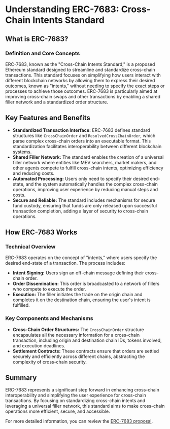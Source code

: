 # Understanding ERC-7683: Cross-Chain Intents Standard

## What is ERC-7683?

### Definition and Core Concepts
ERC-7683, known as the "Cross-Chain Intents Standard," is a proposed Ethereum standard designed to streamline and standardize cross-chain transactions. This standard focuses on simplifying how users interact with different blockchain networks by allowing them to express their desired outcomes, known as "intents," without needing to specify the exact steps or processes to achieve those outcomes. ERC-7683 is particularly aimed at improving cross-chain swaps and other transactions by enabling a shared filler network and a standardized order structure.

## Key Features and Benefits

- **Standardized Transaction Interface:** ERC-7683 defines standard structures like `CrossChainOrder` and `ResolvedCrossChainOrder`, which parse complex cross-chain orders into an executable format. This standardization facilitates interoperability between different blockchain systems.
- **Shared Filler Network:** The standard enables the creation of a universal filler network where entities like MEV searchers, market makers, and other agents compete to fulfill cross-chain intents, optimizing efficiency and reducing costs.
- **Automated Processing:** Users only need to specify their desired end-state, and the system automatically handles the complex cross-chain operations, improving user experience by reducing manual steps and costs.
- **Secure and Reliable:** The standard includes mechanisms for secure fund custody, ensuring that funds are only released upon successful transaction completion, adding a layer of security to cross-chain operations.

## How ERC-7683 Works

### Technical Overview
ERC-7683 operates on the concept of "intents," where users specify the desired end-state of a transaction. The process includes:

- **Intent Signing:** Users sign an off-chain message defining their cross-chain order.
- **Order Dissemination:** This order is broadcasted to a network of fillers who compete to execute the order.
- **Execution:** The filler initiates the trade on the origin chain and completes it on the destination chain, ensuring the user's intent is fulfilled.

### Key Components and Mechanisms

- **Cross-Chain Order Structures:** The `CrossChainOrder` structure encapsulates all the necessary information for a cross-chain transaction, including origin and destination chain IDs, tokens involved, and execution deadlines.
- **Settlement Contracts:** These contracts ensure that orders are settled securely and efficiently across different chains, abstracting the complexity of cross-chain security.

## Summary
ERC-7683 represents a significant step forward in enhancing cross-chain interoperability and simplifying the user experience for cross-chain transactions. By focusing on standardizing cross-chain intents and leveraging a universal filler network, this standard aims to make cross-chain operations more efficient, secure, and accessible.

For more detailed information, you can review the [ERC-7683 proposal](https://eips.ethereum.org/EIPS/eip-7683).
